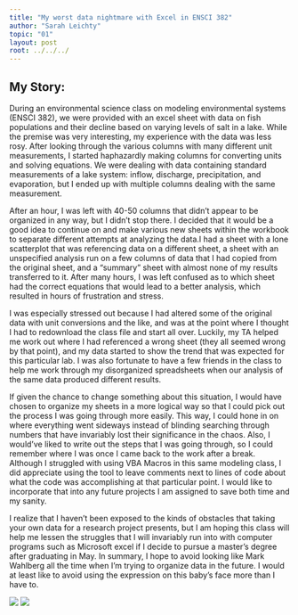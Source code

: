 ---
title: "My worst data nightmare with Excel in ENSCI 382"
author: "Sarah Leichty"
topic: "01"
layout: post
root: ../../../
---

## My Story:

During an environmental science class on modeling environmental systems (ENSCI 382), we were provided with an excel sheet with data on fish populations and their decline based on varying levels of salt in a lake. While the premise was very interesting, my experience with the data was less rosy. After looking through the various columns with many different unit measurements, I started haphazardly making columns for converting units and solving equations. We were dealing with data containing standard measurements of a lake system: inflow, discharge, precipitation, and evaporation, but I ended up with multiple columns dealing with the same measurement. 

After an hour, I was left with 40-50 columns that didn't appear to be organized in any way, but I didn't stop there. I decided that it would be a good idea to continue on and make various new sheets within the workbook to separate different attempts at analyzing the data.I had a sheet with a lone scatterplot that was referencing data on a different sheet, a sheet with an unspecified analysis run on a few columns of data that I had copied from the original sheet, and a "summary" sheet with almost none of my results transferred to it. After many hours, I was left confused as to which sheet had the correct equations that would lead to a better analysis, which resulted in hours of frustration and stress. 

I was especially stressed out because I had altered some of the original data with unit conversions and the like, and was at the point where I thought I had to redownload the class file and start all over. Luckily, my TA helped me work out where I had referenced a wrong sheet (they all seemed wrong by that point), and my data started to show the trend that was expected for this particular lab. I was also fortunate to have a few friends in the class to help me work through my disorganized spreadsheets when our analysis of the same data produced different results. 

If given the chance to change something about this situation, I would have chosen to organize my sheets in a more logical way so that I could pick out the process I was going through more easily. This way, I could hone in on where everything went sideways instead of blinding searching through numbers that have invariably lost their significance in the chaos. Also, I would've liked to write out the steps that I was going through, so I could remember where I was once I came back to the work after a break. Although I struggled with using VBA Macros in this same modeling class, I did appreciate using the tool to leave comments next to lines of code about what the code was accomplishing at that particular point. I would like to incorporate that into any future projects I am assigned to save both time and my sanity. 

I realize that I haven't been exposed to the kinds of obstacles that taking your own data for a research project presents, but I am hoping this class will help me lessen the struggles that I will invariably run into with computer programs such as Microsoft excel if I decide to pursue a master's degree after graduating in May. In summary, I hope to avoid looking like Mark Wahlberg all the time when I'm trying to organize data in the future. I would at least like to avoid using the expression on this baby's face more than I have to. 


![](images/confused_face.gif)
![](images/confused_baby.gif)


